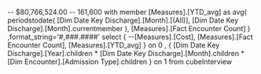 
-- $80,766,524.00
-- 161,600
with 
member [Measures].[YTD_avg] as
	avg(
		periodstodate(
			[Dim Date Key Discharge].[Month].[(All)],
			[Dim Date Key Discharge].[Month].currentmember
		),
		[Measures].[Fact Encounter Count]
	)
,format_string='#,###.####'
select
{
	--[Measures].[Cost],
	[Measures].[Fact Encounter Count],
	[Measures].[YTD_avg]
} on 0
,
{
	[Dim Date Key Discharge].[Year].children *
	[Dim Date Key Discharge].[Month].children *
	[Dim Encounter].[Admission Type].children
} on 1
from
	cubeInterview



